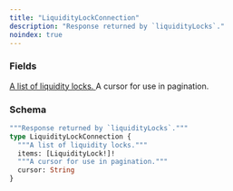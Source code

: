 ```yaml
---
title: "LiquidityLockConnection"
description: "Response returned by `liquidityLocks`."
noindex: true
---
```


### Fields

<a href="/api-reference/types/liquiditylock">
  <ResponseField name="items" type="[LiquidityLock!]!" required>
    A list of liquidity locks.
  </ResponseField>
</a>

<ResponseField name="cursor" type="String">
  A cursor for use in pagination.
</ResponseField>

### Schema


```graphql 
"""Response returned by `liquidityLocks`."""
type LiquidityLockConnection {
  """A list of liquidity locks."""
  items: [LiquidityLock!]!
  """A cursor for use in pagination."""
  cursor: String
}
```
